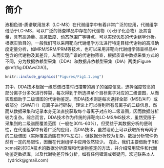 # 简介{#Intro}

液相色谱-质谱联用技术（LC-MS）在代谢组学中有着非常广泛的应用，代谢组学借助于LC-MS，可以广泛的筛查样品中存在的代谢物（小分子化合物）及其含量，具有高通量、高灵敏度、动态范围广等特点，可以实现优质的代谢组学分析。根据实验目的，一般我们可以采用靶向代谢组学方法进行特定目标代谢物的高准确度定量分析，如MRM/SRM/PRM等技术，也可以采用非靶向代谢组学筛查样品中包含的代谢物及其差异，从而实现广谱的代谢物筛查，根据质谱中数据采集方式的不同，分为数据依赖型采集（DDA）和数据非依赖型采集（DIA）两类(Figure \@ref(fig:DDAvsDIA))。

```r
knitr::include_graphics("Figures/Fig1.1.png")
```

其中，DDA技术根据一级质谱扫描时扫描带的离子的强度信息，选择强度较高的部分离子分多次进行碎裂，每次得到于所选择单个目标离子对应的二级谱图，从而实现借助于二级谱图的代谢物鉴定。而DIA技术则是每次选择全部（MSE/AIF）或者部分（SWATH）母离子进行碎裂，理论上可以得到所有母离子的二级信息，然而从数据采集和记录本身无法直接获取每个母离子对应的二级谱图，因而数据分析较为复杂。综合而言，DDA技术作为传统的非靶向LC-MS/MS技术，虽然受限于采集到的二级谱图覆盖范围（一般在30%-60%），但受益于其数据分析的便利性，在代谢组学中有着广泛的应用，而DIA技术，虽然理论上可以获取所有母离子的二级谱图（实际覆盖范围在90%左右），但数据分析较为复杂，数据分析软件仍然有一定的局限性，因而在代谢组学中应用依然较少。 
在此，我们主要借助于R和xcms探讨DDA技术的数据分析原理和代谢物鉴定的方法，并介绍常用软件和代谢物鉴定数据库，以及代谢物差异性分析，如有任何错漏或者疑问，欢迎联系本人（ydrick@gmail.com）
